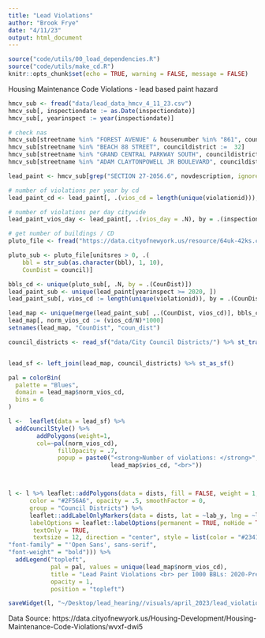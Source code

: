 ```yaml
---
title: "Lead Violations"
author: "Brook Frye"
date: "4/11/23"
output: html_document
---
```


```r
source("code/utils/00_load_dependencies.R")
source("code/utils/make_cd.R")
knitr::opts_chunk$set(echo = TRUE, warning = FALSE, message = FALSE)
```

Housing Maintenance Code Violations - lead based paint hazard
```r
hmcv_sub <- fread("data/lead_data_hmcv_4_11_23.csv")
hmcv_sub[, inspectiondate := as.Date(inspectiondate)]
hmcv_sub[, yearinspect := year(inspectiondate)]

# check nas
hmcv_sub[streetname %in% "FOREST AVENUE" & housenumber %in% "861", councildistrict :=  49]
hmcv_sub[streetname %in% "BEACH 88 STREET", councildistrict :=  32]
hmcv_sub[streetname %in% "GRAND CENTRAL PARKWAY SOUTH", councildistrict :=  24]
hmcv_sub[streetname %in% "ADAM CLAYTONPOWELL JR BOULEVARD", councildistrict :=  9]

lead_paint <- hmcv_sub[grep("SECTION 27-2056.6", novdescription, ignore.case = TRUE), .(violationid, inspectiondate, CounDist=councildistrict, yearinspect)]

# number of violations per year by cd
lead_paint_cd <- lead_paint[, .(vios_cd = length(unique(violationid))), by = .(CounDist, yearinspect)]

# number of violations per day citywide
lead_paint_vios_day <- lead_paint[, .(vios_day = .N), by = .(inspectiondate)]

```

```r
# get number of buildings / CD
pluto_file <- fread("https://data.cityofnewyork.us/resource/64uk-42ks.csv?$limit=99999999") 

pluto_sub <- pluto_file[unitsres > 0, .(
    bbl = str_sub(as.character(bbl), 1, 10),
    CounDist = council)]

bbls_cd <- unique(pluto_sub[, .N, by = .(CounDist)])
lead_paint_sub <- unique(lead_paint[yearinspect >= 2020, ])
lead_paint_sub[, vios_cd := length(unique(violationid)), by = .(CounDist)]

lead_map <- unique(merge(lead_paint_sub[ ,.(CounDist, vios_cd)], bbls_cd))
lead_map[, norm_vios_cd := (vios_cd/N)*1000]
setnames(lead_map, "CounDist", "coun_dist")

council_districts <- read_sf("data/City Council Districts/") %>% st_transform('+proj=longlat +datum=WGS84' )


lead_sf <- left_join(lead_map, council_districts) %>% st_as_sf() 

pal = colorBin(
  palette = "Blues",
  domain = lead_map$norm_vios_cd, 
  bins = 6
)

l <-  leaflet(data = lead_sf) %>%
  addCouncilStyle() %>%
        addPolygons(weight=1,
        col=~pal(norm_vios_cd),
              fillOpacity = .7,
              popup = paste0("<strong>Number of violations: </strong>",
                             lead_map$vios_cd, "<br>"))



l <- l %>% leaflet::addPolygons(data = dists, fill = FALSE, weight = 1, 
      color = "#2F56A6", opacity = .5, smoothFactor = 0, 
      group = "Council Districts") %>%
      leaflet::addLabelOnlyMarkers(data = dists, lat = ~lab_y, lng = ~lab_x, label = ~coun_dist,
      labelOptions = leaflet::labelOptions(permanent = TRUE, noHide = TRUE,
       textOnly = TRUE,
       textsize = 12, direction = "center", style = list(color = "#23417D",
"font-family" = "'Open Sans', sans-serif",
"font-weight" = "bold"))) %>%
  addLegend("topleft", 
            pal = pal, values = unique(lead_map$norm_vios_cd), 
            title = "Lead Paint Violations <br> per 1000 BBLs: 2020-Present", 
            opacity = 1, 
            position = "topleft")

saveWidget(l, "~/Desktop/lead_hearing//visuals/april_2023/lead_violations_by-cd_2023.html")


```

Data Source: https://data.cityofnewyork.us/Housing-Development/Housing-Maintenance-Code-Violations/wvxf-dwi5